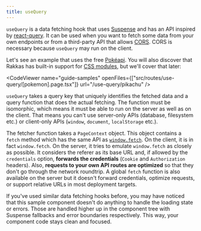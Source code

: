 ```yaml
---
title: useQuery
---
```


`useQuery` is a data fetching hook that uses [Suspense](https://reactjs.org/docs/react-api.html#reactsuspense) and has an API inspired by [react-query](https://react-query.tanstack.com). It can be used when you want to fetch some data from your own endpoints or from a third-party API that allows [CORS](https://developer.mozilla.org/en-US/docs/Web/HTTP/CORS). CORS is necessary because `useQuery` may run on the client.

Let's see an example that uses the free [Pokéapi](https://pokeapi.co/). You will also discover that Rakkas has built-in support for [CSS modules](https://github.com/css-modules/css-modules), but we'll cover that later:

<CodeViewer
	name="guide-samples"
	openFiles={["src/routes/use-query/[pokemon].page.tsx"]}
	url="/use-query/pikachu"
/>

`useQuery` takes a query key that uniquely identifies the fetched data and a query function that does the actual fetching. The function must be isomorphic, which means it must be able to run on the server as well as on the client. That means you can't use server-only APIs (database, filesystem etc.) or client-only APIs (`window`, `document`, `localStorage` etc.).

The fetcher function takes a `PageContext` object. This object contains a `fetch` method which has the same API as [`window.fetch`](https://developer.mozilla.org/en-US/docs/Web/API/Fetch_API). On the client, it is in fact `window.fetch`. On the server, it tries to emulate `window.fetch` as closely as possible. It considers the referer as its base URL and, if allowed by the `credentials` option, **forwards the credentials** (`Cookie` and `Authorization` headers). Also, **requests to your own API routes are optimized** so that they don't go through the network roundtrip. A global `fetch` function is also available on the server but it doesn't forward credentials, optimize requests, or support relative URLs in most deployment targets.

If you've used similar data fetching hooks before, you may have noticed that this sample component doesn't do anything to handle the loading state or errors. Those are handled higher up in the component tree with Suspense fallbacks and error boundaries respectively. This way, your component code stays clean and focused.
